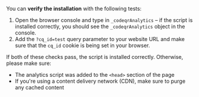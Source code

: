<Check>

You can **verify the installation** with the following tests:

1. Open the browser console and type in `_codeqrAnalytics` – if the script is installed correctly, you should see the `_codeqrAnalytics` object in the console.
2. Add the `?cq_id=test` query parameter to your website URL and make sure that the `cq_id` cookie is being set in your browser.

If both of these checks pass, the script is installed correctly. Otherwise, please make sure:

- The analytics script was added to the `<head>` section of the page
- If you're using a content delivery network (CDN), make sure to purge any cached content

</Check>
